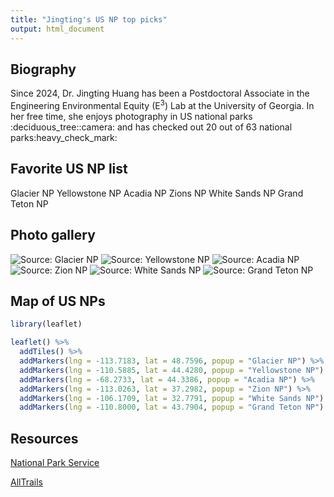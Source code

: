 ---
title: "Jingting's US NP top picks"
output: html_document
---

## Biography

Since 2024, Dr. Jingting Huang has been a Postdoctoral Associate in the Engineering Environmental Equity (E^3^) Lab at the University of Georgia. In her free time, she enjoys photography in US national parks :deciduous_tree::camera: and has checked out 20 out of 63 national parks:heavy_check_mark:

## Favorite US NP list

Glacier NP
Yellowstone NP
Acadia NP
Zions NP
White Sands NP
Grand Teton NP

## Photo gallery

![*Source: Glacier NP*](https://www.shutterbug.com/images/styles/960-wide/public/photo_post/[uid]/GoatLakeEdit22017_1.jpg)
![*Source: Yellowstone NP*](https://a.cdn-hotels.com/gdcs/production147/d1071/bebd0f9e-892b-4643-a23b-92af0ee3ae31.jpg)
![*Source: Acadia NP*](https://morethanjustparks.com/wp-content/uploads/2020/10/6V9A9031.jpg)
![*Source: Zion NP*](https://visitutahkenticoprod.blob.core.windows.net/cmsroot/visitutah/media/site-assets/three-season-photography/mighty-5/zion/zion-national-park_the-narrows_istock.jpg)
![*Source: White Sands NP*](https://goeddelgallery.com/wp-content/uploads/2021/04/White-Sands-National-Monument-sunrise-mountains.jpg)
![*Source: Grand Teton NP*](https://eternalarrival.com/wp-content/uploads/2021/01/fall-grand-teton-np-shutterstock_1390678799-1.jpg)

## Map of US NPs

```{r warning=FALSE}
library(leaflet)

leaflet() %>% 
  addTiles() %>%     
  addMarkers(lng = -113.7183, lat = 48.7596, popup = "Glacier NP") %>%
  addMarkers(lng = -110.5885, lat = 44.4280, popup = "Yellowstone NP") %>%
  addMarkers(lng = -68.2733, lat = 44.3386, popup = "Acadia NP") %>%
  addMarkers(lng = -113.0263, lat = 37.2982, popup = "Zion NP") %>%
  addMarkers(lng = -106.1709, lat = 32.7791, popup = "White Sands NP") %>%
  addMarkers(lng = -110.8000, lat = 43.7904, popup = "Grand Teton NP")
```

## Resources

[National Park Service](https://www.nps.gov)

[AllTrails](https://www.alltrails.com)
